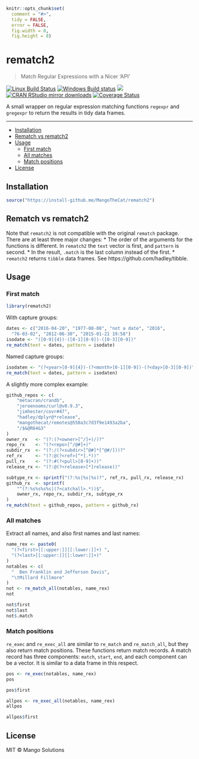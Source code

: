 
```r
knitr::opts_chunk$set(
  comment = "#>",
  tidy = FALSE,
  error = FALSE,
  fig.width = 8,
  fig.height = 8)
```

# rematch2

> Match Regular Expressions with a Nicer 'API'

[![Linux Build Status](https://travis-ci.org/MangoTheCat/rematch2.svg?branch=master)](https://travis-ci.org/MangoTheCat/rematch2)
[![Windows Build status](https://ci.appveyor.com/api/projects/status/github/MangoTheCat/rematch2?svg=true)](https://ci.appveyor.com/project/gaborcsardi/rematch2)
[![](http://www.r-pkg.org/badges/version/rematch2)](http://www.r-pkg.org/pkg/rematch2)
[![CRAN RStudio mirror downloads](http://cranlogs.r-pkg.org/badges/rematch2)](http://www.r-pkg.org/pkg/rematch2)
[![Coverage Status](https://img.shields.io/codecov/c/github/MangoTheCat/rematch2/master.svg)](https://codecov.io/github/MangoTheCat/rematch2?branch=master)

A small wrapper on regular expression matching functions `regexpr`
and `gregexpr` to return the results in tidy data frames.

---

  - [Installation](#installation)
  - [Rematch vs rematch2](#rematch-vs-rematch2)
  - [Usage](#usage)
    - [First match](#first-match)
    - [All matches](#all-matches)
    - [Match positions](#match-positions)
  - [License](#license)

## Installation

```r
source("https://install-github.me/MangoTheCat/rematch2")
```

## Rematch vs rematch2

Note that `rematch2` is not compatible with the original `rematch` package.
There are at least three major changes:
* The order of the arguments for the functions is different. In
  `rematch2` the `text` vector is first, and `pattern` is second.
* In the result, `.match` is the last column instead of the first.
* `rematch2` returns `tibble` data frames. See
  https://github.com/hadley/tibble.

## Usage

### First match

```r
library(rematch2)
```

With capture groups:
```r
dates <- c("2016-04-20", "1977-08-08", "not a date", "2016",
  "76-03-02", "2012-06-30", "2015-01-21 19:58")
isodate <- "([0-9]{4})-([0-1][0-9])-([0-3][0-9])"
re_match(text = dates, pattern = isodate)
```

Named capture groups:
```r
isodaten <- "(?<year>[0-9]{4})-(?<month>[0-1][0-9])-(?<day>[0-3][0-9])"
re_match(text = dates, pattern = isodaten)
```

A slightly more complex example:
```r
github_repos <- c(
	"metacran/crandb",
	"jeroenooms/curl@v0.9.3",
    "jimhester/covr#47",
	"hadley/dplyr@*release",
    "mangothecat/remotes@550a3c7d3f9e1493a2ba",
    "/$&@R64&3"
)
owner_rx   <- "(?:(?<owner>[^/]+)/)?"
repo_rx    <- "(?<repo>[^/@#]+)"
subdir_rx  <- "(?:/(?<subdir>[^@#]*[^@#/]))?"
ref_rx     <- "(?:@(?<ref>[^*].*))"
pull_rx    <- "(?:#(?<pull>[0-9]+))"
release_rx <- "(?:@(?<release>[*]release))"

subtype_rx <- sprintf("(?:%s|%s|%s)?", ref_rx, pull_rx, release_rx)
github_rx  <- sprintf(
	"^(?:%s%s%s%s|(?<catchall>.*))$",
    owner_rx, repo_rx, subdir_rx, subtype_rx
)
re_match(text = github_repos, pattern = github_rx)
```

### All matches

Extract all names, and also first names and last names:

```r
name_rex <- paste0(
  "(?<first>[[:upper:]][[:lower:]]+) ",
  "(?<last>[[:upper:]][[:lower:]]+)"
)
notables <- c(
  "  Ben Franklin and Jefferson Davis",
  "\tMillard Fillmore"
)
not <- re_match_all(notables, name_rex)
not
```

```r
not$first
not$last
not$.match
```

### Match positions

`re_exec` and `re_exec_all` are similar to `re_match` and `re_match_all`,
but they also return match positions. These functions return match
records. A match record has three components: `match`, `start`, `end`, and
each component can be a vector. It is similar to a data frame in this
respect.

```r
pos <- re_exec(notables, name_rex)
pos
```

```r
pos$first
```


```r
allpos <- re_exec_all(notables, name_rex)
allpos
```

```r
allpos$first
```

## License

MIT © Mango Solutions
